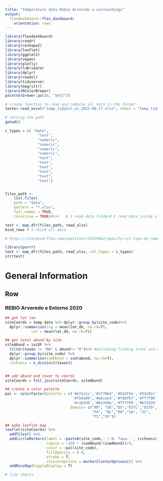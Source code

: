 ```yaml
---
title: "Temperature data Rebio Arvoredo e surroundings"
output: 
  flexdashboard::flex_dashboard:
    orientation: rows
---
```


```r
library(flexdashboard)
library(readr)
library(reshape2)
library(leaflet)
library(ggplot2)
library(vegan)
library(plotly)
library(lubridate)
library(dplyr)
library(readxl)
library(tidyverse)
library(magrittr)
library(RColorBrewer)
palette(brewer.pal(8, "Set2"))
```

```r

# create function to read and combine all data in the folder
teste<-read_excel("temp_tidybit_sv_2022-08-17.xlsx", sheet = "temp_tidybit_sv_2022-11-11")

# setting the path
getwd()

c_types = c( "date",
               "text", 
               "numeric",
               "numeric", 
               "numeric", 
               "numeric",
               "text",
               "text",
               "text",
               "text",
               "text", 
               "text")


files_path <- 
    list.files(
    path = "data",
    pattern = "*.xlsx",
    full.names = TRUE,
    recursive = TRUE)#%>%   # 1 read data folder# 2 read data inside all locations

test <- map_dfr(files_path, read_xlsx)
bind_rows # 3 rbind all data

# https://stackoverflow.com/questions/51929462/specify-col-type-by-name-in-lapply

library(purrr)
test <- map_dfr(files_path, read_xlsx, col_types = c_types)
str(test)


```

General Information
======================================================================

Row
-----------------------------------------------------------------------


### REBIO Arvoredo e Entorno 2020

```r
## get lat lon
siteCoords = temp_data %>% dplyr::group_by(site_code)%>% 
  dplyr::summarise(lng = mean(lon_dd, na.rm=T), 
            lat = mean(lat_dd, na.rm=T))

## get total abund by site
siteAbund = iscDF %>%  
  filter(taxon != "NA" & abund!= "0")%>% #excluding fishing trash and abund zero
  dplyr::group_by(site_code) %>% 
  dplyr::summarise(sumAbund = sum(abund, na.rm=T),
  richness = n_distinct(taxon)) 


## add abund and cover to coords
siteCoords = full_join(siteCoords, siteAbund)

## create a color palette
pal <- colorFactor(palette = c('#e31a1c','#1f78b4','#b2df8a','#33a02c',
                               '#fb9a99','#a6cee3','#fdbf6f','#ff7f00',
                               '#cab2d6','#6a3d9a','#ffff99','#b15928'),
                              domain= c("AR", "DE","DS","ESTL","ESTO",
                                        "FA", "NL","RN","SA", "SC", 
                                        "TS","XV"))

## make leaflet map
leaflet(siteCoords) %>% 
  addTiles() %>% 
  addCircleMarkers(label = ~paste0(site_code,' / N. Taxa: ', richness), 
                   radius = ~100 * (sumAbund/(sumAbund))/4,
                   color = ~pal(site_code), 
                   fillOpacity = 0.9,
                   stroke = T,
                   clusterOptions = markerClusterOptions()) %>% 
  addMiniMap(toggleDisplay = T)

```

```r


# line charts


```

